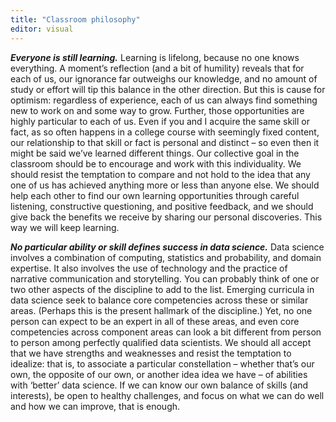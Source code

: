 ```yaml
---
title: "Classroom philosophy"
editor: visual
---
```


***Everyone is still learning.*** Learning is lifelong, because no one knows everything. A moment's reflection (and a bit of humility) reveals that for each of us, our ignorance far outweighs our knowledge, and no amount of study or effort will tip this balance in the other direction. But this is cause for optimism: regardless of experience, each of us can always find something new to work on and some way to grow. Further, those opportunities are highly particular to each of us. Even if you and I acquire the same skill or fact, as so often happens in a college course with seemingly fixed content, our relationship to that skill or fact is personal and distinct -- so even then it might be said we've learned different things. Our collective goal in the classroom should be to encourage and work with this individuality. We should resist the temptation to compare and not hold to the idea that any one of us has achieved anything more or less than anyone else. We should help each other to find our own learning opportunities through careful listening, constructive questioning, and positive feedback, and we should give back the benefits we receive by sharing our personal discoveries. This way we will keep learning.

***No particular ability or skill defines success in data science.*** Data science involves a combination of computing, statistics and probability, and domain expertise. It also involves the use of technology and the practice of narrative communication and storytelling. You can probably think of one or two other aspects of the discipline to add to the list. Emerging curricula in data science seek to balance core competencies across these or similar areas. (Perhaps this is the present hallmark of the discipline.) Yet, no one person can expect to be an expert in all of these areas, and even core competencies across component areas can look a bit different from person to person among perfectly qualified data scientists. We should all accept that we have strengths and weaknesses and resist the temptation to idealize: that is, to associate a particular constellation -- whether that's our own, the opposite of our own, or another idea idea we have -- of abilities with 'better' data science. If we can know our own balance of skills (and interests), be open to healthy challenges, and focus on what we can do well and how we can improve, that is enough.
